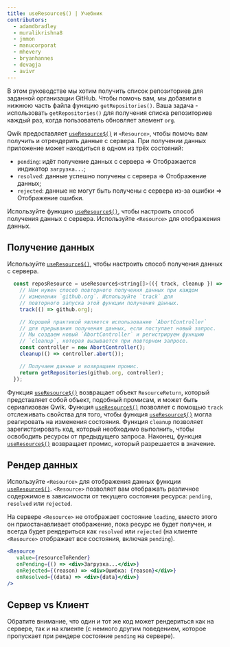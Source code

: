 ```yaml
---
title: useResource$() | Учебник
contributors:
  - adamdbradley
  - muralikrishna8
  - jmmon
  - manucorporat
  - mhevery
  - bryanhannes
  - devagja
  - avivr
---
```


В этом руководстве мы хотим получить список репозиториев для заданной организации GitHub. Чтобы помочь вам, мы добавили в нижнюю часть файла функцию `getRepositories()`. Ваша задача - использовать `getRepositories()` для получения списка репозиториев каждый раз, когда пользователь обновляет элемент `org`.

Qwik предоставляет [`useResource$()`](/docs/(qwik)/components/state/index.mdx) и `<Resource>`, чтобы помочь вам получить и отрендерить данные с сервера. При получении данных приложение может находиться в одном из трёх состояний:

- `pending`: идёт получение данных с сервера => Отображается индикатор `загрузка...`;
- `resolved`: данные успешно получены с сервера => Отображение данных;
- `rejected`: данные не могут быть получены с сервера из-за ошибки => Отображение ошибки.

Используйте функцию [`useResource$()`](/docs/(qwik)/components/state/index.mdx), чтобы настроить способ получения данных с сервера. Используйте `<Resource>` для отображения данных.

## Получение данных

Используйте [`useResource$()`](/docs/(qwik)/components/state/index.mdx), чтобы настроить способ получения данных с сервера.

```jsx
  const reposResource = useResource$<string[]>(({ track, cleanup }) => {
    // Нам нужен способ повторного получения данных при каждом
    // изменении `github.org`. Используйте `track` для
    // повторного запуска этой функции получения данных.
    track(() => github.org);

    // Хорошей практикой является использование `AbortController`
    // для прерывания получения данных, если поступает новый запрос.
    // Мы создаем новый `AbortController` и регистрируем функцию
    // `cleanup`, которая вызывается при повторном запросе.
    const controller = new AbortController();
    cleanup(() => controller.abort());

    // Получаем данные и возвращаем промис.
    return getRepositories(github.org, controller);
  });
```

Функция [`useResource$()`](/docs/(qwik)/components/state/index.mdx) возвращает объект `ResourceReturn`, который представляет собой объект, подобный промисам, и может быть сериализован Qwik. Функция [`useResource$()`](/docs/(qwik)/components/state/index.mdx) позволяет с помощью `track` отслеживать свойства для того, чтобы функция [`useResource$()`](/docs/(qwik)/components/state/index.mdx) могла реагировать на изменения состояния. Функция `cleanup` позволяет зарегистрировать код, который необходимо выполнить, чтобы освободить ресурсы от предыдущего запроса. Наконец, функция [`useResource$()`](/docs/(qwik)/components/state/index.mdx) возвращает промис, который разрешается в значение.

## Рендер данных

Используйте `<Resource>` для отображения данных функции [`useResource$()`](/docs/(qwik)/components/state/index.mdx). `<Resource>` позволяет вам отображать различное содержимое в зависимости от текущего состояния ресурса: `pending`, `resolved` или `rejected`.

На сервере `<Resource>` не отображает состояние `loading`, вместо этого он приостанавливает отображение, пока ресурс не будет получен, и всегда будет рендериться как `resolved` или `rejected` (на клиенте `<Resource>` отображает все состояния, включая `pending`).

```jsx
<Resource
   value={resourceToRender}
   onPending={() => <div>Загрузка...</div>}
   onRejected={(reason) => <div>Ошибка: {reason}</div>}
   onResolved={(data) => <div>{data}</div>}
/>
```

## Сервер vs Клиент

Обратите внимание, что один и тот же код может рендериться как на сервере, так и на клиенте (с немного другим поведением, которое пропускает при рендере состояние `pending` на сервере).
